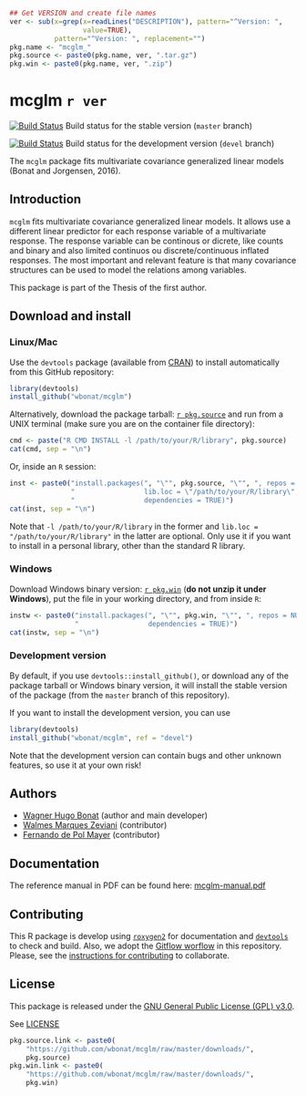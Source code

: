 ```r
## Get VERSION and create file names
ver <- sub(x=grep(x=readLines("DESCRIPTION"), pattern="^Version: ",
                  value=TRUE),
           pattern="^Version: ", replacement="")
pkg.name <- "mcglm_"
pkg.source <- paste0(pkg.name, ver, ".tar.gz")
pkg.win <- paste0(pkg.name, ver, ".zip")
```

# mcglm `r ver`

[![Build Status](https://travis-ci.org/wbonat/mcglm.svg?branch=master)](https://travis-ci.org/wbonat/mcglm)
Build status for the stable version (`master` branch)

[![Build Status](https://travis-ci.org/wbonat/mcglm.svg?branch=devel)](https://travis-ci.org/wbonat/mcglm)
Build status for the development version (`devel` branch)

The `mcglm` package fits multivariate covariance generalized linear models
(Bonat and Jorgensen, 2016).

## Introduction

`mcglm` fits multivariate covariance generalized linear models. 
It allows use a different linear predictor for each response variable of a
multivariate response. The response variable can be continous or
dicrete, like counts and binary and also limited continuos ou
discrete/continuous inflated responses. The most important and relevant
feature is that many covariance structures can be used to model the
relations among variables.

This package is part of the Thesis of the first author.

## Download and install

### Linux/Mac

Use the `devtools` package (available from
[CRAN](http://cran-r.c3sl.ufpr.br/web/packages/devtools/index.html)) to
install automatically from this GitHub repository:

```r
library(devtools)
install_github("wbonat/mcglm")
```

Alternatively, download the package tarball: [`r pkg.source`][]
and run from a UNIX terminal (make sure you are on the container file
directory):

```r
cmd <- paste("R CMD INSTALL -l /path/to/your/R/library", pkg.source)
cat(cmd, sep = "\n")
```

Or, inside an `R` session:

```r
inst <- paste0("install.packages(", "\"", pkg.source, "\"", ", repos = NULL,\n",
               "                 lib.loc = \"/path/to/your/R/library\",\n",
               "                 dependencies = TRUE)")
cat(inst, sep = "\n")
```

Note that `-l /path/to/your/R/library` in the former and `lib.loc =
"/path/to/your/R/library"` in the latter are optional. Only use it if
you want to install in a personal library, other than the standard R
library.

### Windows

Download Windows binary version: [`r pkg.win`][] (**do not unzip
it under Windows**), put the file in your working directory, and from
inside `R`:

```r
instw <- paste0("install.packages(", "\"", pkg.win, "\"", ", repos = NULL,\n",
                "                 dependencies = TRUE)")
cat(instw, sep = "\n")
```

### Development version

By default, if you use `devtools::install_github()`, or download any of the
package tarball or Windows binary version, it will install the stable
version of the package (from the `master` branch of this repository).

If you want to install the development version, you can use

```r
library(devtools)
install_github("wbonat/mcglm", ref = "devel")
```

Note that the development version can contain bugs and other unknown
features, so use it at your own risk!

## Authors

- [Wagner Hugo Bonat][] (author and main developer)
- [Walmes Marques Zeviani][] (contributor)
- [Fernando de Pol Mayer][] (contributor)

## Documentation

The reference manual in PDF can be found here: [mcglm-manual.pdf][]

## Contributing

This R package is develop using [`roxygen2`][] for documentation and
[`devtools`] to check and build. Also, we adopt the [Gitflow worflow][]
in this repository. Please, see the
[instructions for contributing](./CONTRIBUTING.md) to collaborate.

## License

This package is released under the
[GNU General Public License (GPL) v3.0][].

See [LICENSE](./LICENSE)

<!-- links -->

```r
pkg.source.link <- paste0(
    "https://github.com/wbonat/mcglm/raw/master/downloads/",
    pkg.source)
pkg.win.link <- paste0(
    "https://github.com/wbonat/mcglm/raw/master/downloads/",
    pkg.win)
```

[GNU General Public License (GPL) v3.0]: http://www.gnu.org/licenses/gpl-3.0.html
[`roxygen2`]: https://github.com/klutometis/roxygen
[`devtools`]: https://github.com/hadley/devtools
[`r pkg.source`]: `r pkg.source.link`
[`r pkg.win`]: `r pkg.win.link`
[mcglm-manual.pdf]: https://github.com/wbonat/mcglm/raw/master/downloads/mcglm-manual.pdf
[Gitflow worflow]: http://nvie.com/posts/a-successful-git-branching-model/
[Wagner Hugo Bonat]: http://www.leg.ufpr.br/~wagner
[Walmes Marques Zeviani]: http://www.leg.ufpr.br/~walmes
[Fernando de Pol Mayer]: http://www.leg.ufpr.br/~fernandomayer
